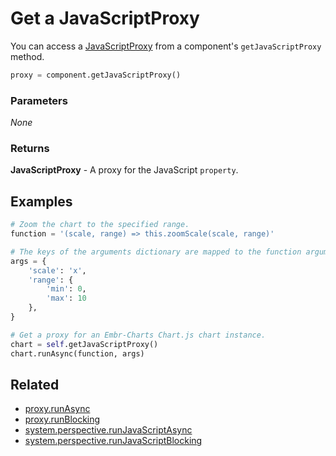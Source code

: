 # Get a JavaScriptProxy

You can access a [JavaScriptProxy] from a component's `getJavaScriptProxy` method.

```python
proxy = component.getJavaScriptProxy()
```

### Parameters

_None_

### Returns
__JavaScriptProxy__ - A proxy for the JavaScript `property`. 


## Examples

```python
# Zoom the chart to the specified range.
function = '(scale, range) => this.zoomScale(scale, range)'

# The keys of the arguments dictionary are mapped to the function argument names.
args = {
    'scale': 'x',
    'range': {
        'min': 0,
        'max': 10
    },
}

# Get a proxy for an Embr-Charts Chart.js chart instance.
chart = self.getJavaScriptProxy()
chart.runAsync(function, args)
```

## Related
- [proxy.runAsync](./methods/runAsync.mdx)
- [proxy.runBlocking](./methods/runBlocking.mdx)
- [system.perspective.runJavaScriptAsync](/ignition/embr-periscope/scripting/perspective/system-perspective-runJavaScriptAsync)
- [system.perspective.runJavaScriptBlocking](/ignition/embr-periscope/scripting/perspective/system-perspective-runJavaScriptBlocking)

[JavaScriptProxy]: ./index.mdx